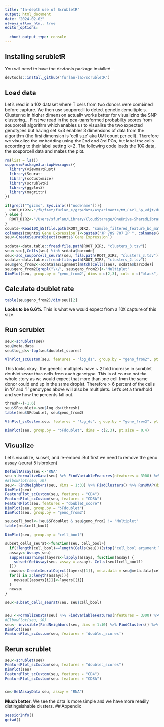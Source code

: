 ```yaml
---
title: "In-depth use of ScrubletR"
output: html_document
date: "2024-02-02"
always_allow_html: true
editor_options: 
  
  chunk_output_type: console
---
```


## Installing scrubletR

You will need to have the devtools package installed...

```r
devtools::install_github("furlan-lab/scrubletR")
```


## Load data

Let's read in a 10X dataset where T cells from two donors were combined before capture.  We then use souporcell to detect genetic demultiplets.  Clustering in higher dimension actually works better for visualizing the SNP clustering...  First we read in the pca-transformed probability scores from souporcell algorithm which enables us to visualize the two expected genotypes but having set k=3 enables 3 dimensions of data from the algorithm (the first dimension is 'cell size' aka UMI count per cell).  Therefore we visualize the embedding using the 2nd and 3rd PCs, but label the cells according to their label setting k=2.  The following code loads the 10X data, the souporcell data and makes the plot.

```r
rm(list = ls())
suppressPackageStartupMessages({
  library(viewmastRust)
  library(Seurat)
  library(scCustomize)
  library(scrubletR)
  library(ggplot2)
  library(magrittr)
})

if(grepl("^gizmo", Sys.info()["nodename"])){
  ROOT_DIR2<-"/fh/fast/furlan_s/grp/data/experiments/MM_CarT_5p_vdjt/data/SNF"
} else {
  ROOT_DIR2<-"/Users/sfurlan/Library/CloudStorage/OneDrive-SharedLibraries-FredHutchinsonCancerCenter/Furlan_Lab - General/experiments/MM_CART/SNF"
}
counts<-Read10X_h5(file.path(ROOT_DIR2, "sample_filtered_feature_bc_matrix.h5"))
colnames(counts$`Gene Expression`)<-paste0("JP_709_707_IP_", colnames(counts$`Gene Expression`))
seu<-CreateSeuratObject(counts$`Gene Expression`)

scdata<-data.table::fread(file.path(ROOT_DIR2, "clusters_3.tsv"))
seu<-seu[,Cells(seu) %in% scdata$barcode]
seu<-add_souporcell_seurat(seu, file.path(ROOT_DIR2, "clusters_3.tsv"))
scdata<-data.table::fread(file.path(ROOT_DIR2, "clusters_2.tsv"))
seu$geno_from2<-scdata$assignment[match(Cells(seu), scdata$barcode)]
seu$geno_from2[grepl("\\/", seu$geno_from2)]<-"Multiplet"
DimPlot(seu, group.by = "geno_from2", dims = c(2,3), cols = c("black", "grey", "red"))+ggtitle("Souporcell data (overclustered)")


```


## Calculate doublet rate
```r
table(seu$geno_from2)/dim(seu)[2]
```

**Looks to be 6.6%.**  This is what we would expect from a 10X capture of this size.

## Run scrublet

```r

seu<-scrublet(seu)
seu@meta.data
seu$log_ds<-log(seu$doublet_scores)

VlnPlot_scCustom(seu, features = "log_ds", group.by = "geno_from2", pt.size = 0)


```

This looks okay.  The genetic multiplets have ~ 2 fold increase in scrublet doublet score than cells from each genotype.  This is of course not the whole story as we would expect that more than one cell from the same donor could end up in the same droplet.  Therefore > 6 percent of the cells in '0' and '1' genotypes above will also be multiplets.  Let's set a threshold and see how the percents fall out.

```r
thresh<-(-1.6)
seu$SFdoublet<-seu$log_ds>(thresh)
table(seu$SFdoublet, seu$geno_from2)

VlnPlot_scCustom(seu, features = "log_ds", group.by = "geno_from2", pt.size = 0)+geom_hline(yintercept = thresh)
```

```r
DimPlot(seu, group.by = "SFdoublet", dims = c(2,3), pt.size = 0.4)
```


## Visualize

Let's visualize, subset, and re-embed.  But first we need to remove the geno assay (seurat 5 is broken)
```r
DefaultAssay(seu)<-"RNA"
seu <-NormalizeData(seu) %>% FindVariableFeatures(nfeatures = 3000) %>% ScaleData() %>% RunPCA(npcs = 50)
#ElbowPlot(seu, 50) 
seu<- FindNeighbors(seu, dims = 1:30) %>% FindClusters() %>% RunUMAP(dims = 1:30)
DimPlot(seu)
FeaturePlot_scCustom(seu, features = "CD4")
FeaturePlot_scCustom(seu, features = "CD8A")
FeaturePlot(seu, features = "doublet_score")
DimPlot(seu, group.by = "SFdoublet")
DimPlot(seu, group.by = "geno_from2")

seu$cell_bool<-!seu$SFdoublet & seu$geno_from2 != "Multiplet"
table(seu$cell_bool)

DimPlot(seu, group.by = "cell_bool")

subset_cells_seurat<-function(seu, cell_bool){
  if(!length(cell_bool)==length(Cells(seu))){stop("cell_bool argument length does not match the number of cells in Seurat object")}
  assays<-Assays(seu)
  suppressWarnings(layers<-lapply(assays, function(assay) {
    subset(GetAssay(seu, assay = assay), Cells(seu)[cell_bool]) 
  }))
  newseu<-CreateSeuratObject(layers[[1]], meta.data = seu@meta.data[cell_bool,])
  for(i in 2:length(assays)){
    newseu[[assays[i]]]<-layers[[i]]
  }
  newseu
}

seu<-subset_cells_seurat(seu, seu$cell_bool)


seu <-NormalizeData(seu) %>% FindVariableFeatures(nfeatures = 3000) %>% ScaleData() %>% RunPCA(npcs = 50)
#ElbowPlot(seu, 50) 
seu<- invisible(FindNeighbors(seu, dims = 1:30) %>% FindClusters() %>% RunUMAP(dims = 1:30))
DimPlot(seu)
FeaturePlot_scCustom(seu, features = "doublet_scores")

```


## Rerun scrublet


```r
seu<-scrublet(seu)
FeaturePlot_scCustom(seu, features = "doublet_scores")
DimPlot(seu)
FeaturePlot_scCustom(seu, features = "CD4")
FeaturePlot_scCustom(seu, features = "CD8A")


cm<-GetAssayData(seu, assay = "RNA")


```

**Much better**. We see the data is more simple and we have more readily distinguishable clusters.
## Appendix
```r
sessionInfo()
getwd()
```
